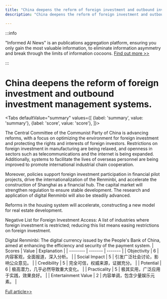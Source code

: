 ```yaml
---
title: "China deepens the reform of foreign investment and outbound investment management systems."
description: "China deepens the reform of foreign investment and outbound investment management systems."

---
```



:::info

"Informed AI News" is an publications aggregation platform, ensuring you only gain the most valuable information, to eliminate information asymmetry and break through the limits of information cocoons.  [Find out more >>](/)

:::

# China deepens the reform of foreign investment and outbound investment management systems.


<Tabs
	defaultValue="summary"
	values={[
	{label: 'summary', value: 'summary'},
	{label: 'score', value: 'score'},
]}>
<TabItem value="summary">


The Central Committee of the Communist Party of China is advancing reforms, with a focus on optimizing the environment for foreign investment and protecting the rights and interests of foreign investors. Restrictions on foreign investment in manufacturing are being relaxed, and openness in sectors such as telecommunications and the internet is being expanded. Additionally, systems to facilitate the lives of overseas personnel are being improved to promote international industrial chain cooperation.

Moreover, policies support foreign investment participation in financial pilot projects, drive the internationalization of the Renminbi, and accelerate the construction of Shanghai as a financial hub. The capital market will strengthen regulation to ensure stable development. The research and application of digital Renminbi will also be steadily advanced.

Reforms in the housing system will accelerate, constructing a new model for real estate development.

Negative List for Foreign Investment Access: A list of industries where foreign investment is restricted; reducing this list means easing restrictions on foreign investment.

Digital Renminbi: The digital currency issued by the People's Bank of China, aimed at enhancing the efficiency and security of the payment system.
</TabItem>
<TabItem value="score">
	| Scores     | Value   | Explanation |
	| -------- | ------- | ------- |
	| Objectivity  | 6    | 内容客观，全面报道，深入分析。    |
	| Social Impact | 5     | 引发广泛社会讨论，影响公众意见。    |
	| Credibility    | 5    | 完全可信，权威来源，证据充分。    |
	| Potential    | 6    | 极高潜力，几乎必然导致重大变化。    |
	| Practicality    | 5    | 极其实用，广泛应用于实践，效果良好。    |
	| Entertainment Value    | 2    | 内容单调，包含少量娱乐元素。    |
</TabItem>
</Tabs>

[Full article>>](https://readhub.cn/topic/8bOyDVdSzPQ)
